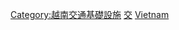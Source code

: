 {{Portal|越南}}

[[Category:越南交通基礎設施|Category:越南交通基礎設施]]
[[Category:越南各類建築物|交]]
[[Category:亚洲各国交通建筑物|Vietnam]]